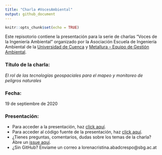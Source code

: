 ```yaml
---
title: "Charla #VocesAmbiental"
output: github_document
---
```


```r
knitr::opts_chunk$set(echo = TRUE)
```

Este repisotorio contiene la presentación para la serie de charlas "Voces de la Ingeniería Ambiental" organizado por la Asociación Escuela de Ingeniería Ambiental de la [Universidad de Cuenca](http://www.ucuenca.edu.ec/) y [Metallura – Equipo de Gestión Ambiental](https://www.metallura.org/).

### Título de la charla: 
*El rol de las tecnologías geospaciales para el mapeo y monitoreo de peligros naturales* 

### Fecha: 
19 de septiembre de 2020

### Presentación: 
- Para acceder a la presentación, haz [click aquí](https://loreabad6.github.io/VocesAmbiental/presentacion.html).
- Para acceder al código fuente de la presentación, haz [click aquí](https://github.com/loreabad6/VocesAmbiental/blob/master/presentacion.Rmd). 
- ¿Tienes preguntas, comentarios, dudas sobre los temas de la charla? Abre un [issue aquí](https://github.com/loreabad6/VocesAmbiental/issues).
- ¿Sin GitHub? Envíame un correo a lorenacristina.abadcrespo@sbg.ac.at
